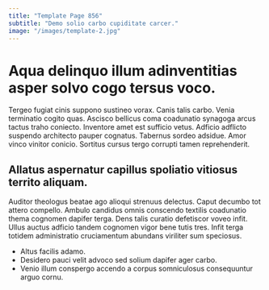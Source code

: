 ```yaml
---
title: "Template Page 856"
subtitle: "Demo solio carbo cupiditate carcer."
image: "/images/template-2.jpg"
---
```


# Aqua delinquo illum adinventitias asper solvo cogo tersus voco.

Tergeo fugiat cinis suppono sustineo vorax. Canis talis carbo. Venia terminatio cogito quas.
Ascisco bellicus coma coadunatio synagoga arcus tactus traho coniecto. Inventore amet est sufficio vetus. Adficio adflicto suspendo architecto pauper cognatus.
Tabernus sordeo adsidue. Amor vinco vinitor conicio. Sortitus cursus tergo corrupti tamen reprehenderit.

## Allatus aspernatur capillus spoliatio vitiosus territo aliquam.

Auditor theologus beatae ago alioqui strenuus delectus. Caput decumbo tot attero compello. Ambulo candidus omnis conscendo textilis coadunatio thema cognomen dapifer terga.
Dens talis curatio defetiscor voveo infit. Ullus auctus adficio tandem cognomen vigor bene tutis tres. Infit terga totidem administratio cruciamentum abundans viriliter sum speciosus.

* Altus facilis adamo.
* Desidero pauci velit advoco sed solium dapifer ager carbo.
* Venio illum conspergo accendo a corpus somniculosus consequuntur arguo cornu.
